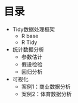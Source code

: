 # 目录 {.unnumbered}

- Tidy数据处理框架
    - R base
    - R Tidy
- 统计数据分析
    - 参数估计
    - 假设检验
    - 回归分析
- 可视化
    - 案例1：商业数据分析
    - 案例2：体育数据分析
    
